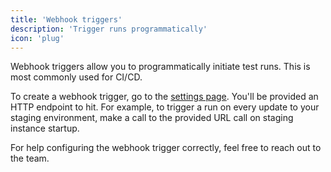 ```yaml
---
title: 'Webhook triggers'
description: 'Trigger runs programmatically'
icon: 'plug'
---
```


Webhook triggers allow you to programmatically initiate test runs. This is
most commonly used for CI/CD. 

To create a webhook trigger, go to the
[settings page](https://dime.io/settings). You'll be provided an HTTP
endpoint to hit. For example, to trigger a run on every update to your
staging environment, make a call to the provided URL call on staging
instance startup.

For help configuring the webhook trigger correctly, feel free to reach out
to the team.